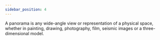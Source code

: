 ```yaml
---
sidebar_position: 4
---
```



A panorama is any wide-angle view or representation of a physical space, whether in painting, drawing, photography, film, seismic images or a three-dimensional model.
